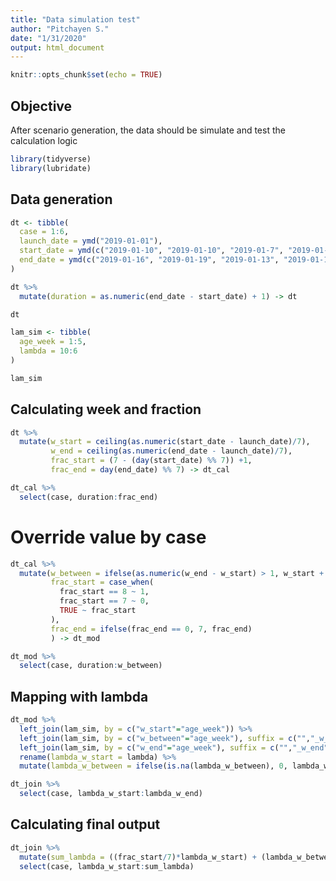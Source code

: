 ```yaml
---
title: "Data simulation test"
author: "Pitchayen S."
date: "1/31/2020"
output: html_document
---
```


```r
knitr::opts_chunk$set(echo = TRUE)
```

## Objective

After scenario generation, the data should be simulate and test the calculation logic

```r
library(tidyverse)
library(lubridate)
```


## Data generation

```r
dt <- tibble(
  case = 1:6,
  launch_date = ymd("2019-01-01"),
  start_date = ymd(c("2019-01-10", "2019-01-10", "2019-01-7", "2019-01-7", "2019-01-8", "2019-01-5")),
  end_date = ymd(c("2019-01-16", "2019-01-19", "2019-01-13", "2019-01-16", "2019-01-14", "2019-01-14"))
)

dt %>% 
  mutate(duration = as.numeric(end_date - start_date) + 1) -> dt

dt
```

```r
lam_sim <- tibble(
  age_week = 1:5,
  lambda = 10:6
)

lam_sim
```

## Calculating week and fraction

```r
dt %>% 
  mutate(w_start = ceiling(as.numeric(start_date - launch_date)/7), 
         w_end = ceiling(as.numeric(end_date - launch_date)/7), 
         frac_start = (7 - (day(start_date) %% 7)) +1, 
         frac_end = day(end_date) %% 7) -> dt_cal

dt_cal %>% 
  select(case, duration:frac_end)
```

# Override value by case

```r
dt_cal %>% 
  mutate(w_between = ifelse(as.numeric(w_end - w_start) > 1, w_start + 1, NA), 
         frac_start = case_when(
           frac_start == 8 ~ 1, 
           frac_start == 7 ~ 0,
           TRUE ~ frac_start
         ), 
         frac_end = ifelse(frac_end == 0, 7, frac_end)
         ) -> dt_mod

dt_mod %>% 
  select(case, duration:w_between)
```

## Mapping with lambda

```r
dt_mod %>% 
  left_join(lam_sim, by = c("w_start"="age_week")) %>% 
  left_join(lam_sim, by = c("w_between"="age_week"), suffix = c("","_w_between")) %>% 
  left_join(lam_sim, by = c("w_end"="age_week"), suffix = c("","_w_end")) %>% 
  rename(lambda_w_start = lambda) %>% 
  mutate(lambda_w_between = ifelse(is.na(lambda_w_between), 0, lambda_w_between)) -> dt_join

dt_join %>% 
  select(case, lambda_w_start:lambda_w_end)
```

## Calculating final output

```r
dt_join %>% 
  mutate(sum_lambda = ((frac_start/7)*lambda_w_start) + (lambda_w_between) + ((frac_end/7)*lambda_w_end)) %>% 
  select(case, lambda_w_start:sum_lambda)
```

